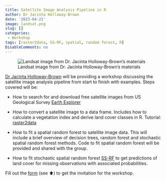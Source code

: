 ```yaml
---
title: Satellite Image Analysis Pipeline in R
author: Dr Jacinta Holloway-Brown
date: '2023-04-21'
image: landsat.png
slug: []
categories: 
 - Workshop
tags: [raster2data, SS-RF, spatial, random forest, R]
DisableComments: no
---
```


::: column-margin
![Landsat image from Dr. Jacinta Holloway-Brown's materials](landsat.png)
:::

[Dr Jacinta Holloway-Brown](https://researchers.adelaide.edu.au/profile/jacinta.holloway-brown) will be providing a workshop discussing the satellite image analysis pipeline from start to finish with examples. Steps covered will be:

-   How to search for and download free satellite images from US Geological Survey [Earth Explorer](https://earthexplorer.usgs.gov/)

-   How to convert a satellite image to a data frame. Includes how to calculate a vegetation index and derive land cover classes in R. Tutorial: [raster2data](https://github.com/thejholloway/raster2data)

-   How to fit a spatial random forest to satellite image data. This will include a brief overview of decision trees, random forest and stochastic spatial random forest methods. Code to fit spatial random forest will be provided and shared with the group.

-   How to fit stochastic spatial random forest [SS-RF](https://github.com/thejholloway/SS-RF_tutorial) to get predictions of land cover for missing observations with associated probabilities.

Fill out the [form](https://docs.google.com/forms/d/e/1FAIpQLSeXfv6EPzm6ur5e9IrDPK07e5N1y2xxYNQlBe_xutTDu-ajBw/viewform) (see ⬆️) to get the invitation for the workshop.
